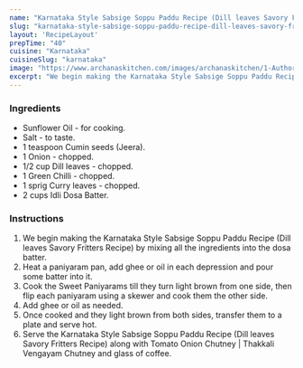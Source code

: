 ---
name: "Karnataka Style Sabsige Soppu Paddu Recipe (Dill leaves Savory Fritters Recipe)"
slug: "karnataka-style-sabsige-soppu-paddu-recipe-dill-leaves-savory-fritters-recipe"
layout: 'RecipeLayout'
prepTime: "40"
cuisine: "Karnataka"
cuisineSlug: "karnataka"
image: "https://www.archanaskitchen.com/images/archanaskitchen/1-Author/sibyl_sunitha/Karnataka_Style_Sabsige_Soppu_Paddu_Recipe_Dill_leaves_Savory_Fritters_Recipe_.jpg"
excerpt: "We begin making the Karnataka Style Sabsige Soppu Paddu Recipe Dill leaves Savory Fritters Recipe by mixing all the ingredients into the dosa batter"
---

### Ingredients

- Sunflower Oil - for cooking.
- Salt - to taste.
- 1 teaspoon Cumin seeds (Jeera).
- 1 Onion - chopped.
- 1/2 cup Dill leaves - chopped.
- 1 Green Chilli - chopped.
- 1 sprig Curry leaves - chopped.
- 2 cups Idli Dosa Batter.

### Instructions

1. We begin making the Karnataka Style Sabsige Soppu Paddu Recipe (Dill leaves Savory Fritters Recipe) by mixing all the ingredients into the dosa batter.
1. Heat a paniyaram pan, add ghee or oil in each depression and pour some batter into it.
1. Cook the Sweet Paniyarams till they turn light brown from one side, then flip each paniyaram using a skewer and cook them the other side.
1. Add ghee or oil as needed.
1. Once cooked and they light brown from both sides, transfer them to a plate and serve hot.
1. Serve the Karnataka Style Sabsige Soppu Paddu Recipe (Dill leaves Savory Fritters Recipe) along with Tomato Onion Chutney | Thakkali Vengayam Chutney and glass of coffee.
